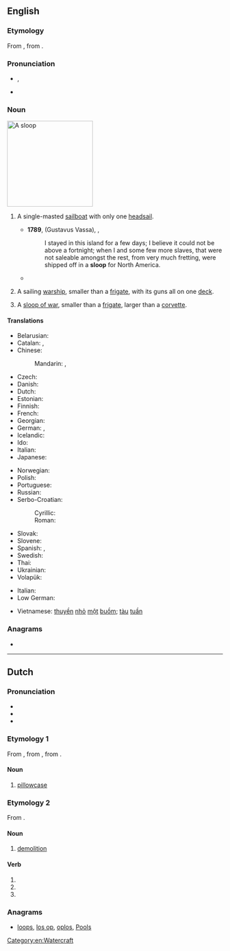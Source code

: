 {{also|Sloop}}
==English==
{{wikipedia}}

===Etymology===
From {{etyl|nl|en}} {{m|nl|sloep|}}, from {{etyl|dum|en}} {{m|dum|sloepen||to glide}}.

===Pronunciation===
* {{enPR|slo͞op}}, {{IPA|/sluːp/|lang=en}}
* {{rhymes|uːp|lang=en}}

===Noun===
[[Image:Rigging-sloop-berm.svg|thumb|200px|A sloop]]
{{en-noun}}

# {{lb|en|nautical}} A single-masted [[sailboat]] with only one [[headsail]].
#* '''1789''', {{w|Olaudah Equiano}} (Gustavus Vassa), ''{{w|The Interesting Narrative of the Life of Olaudah Equiano}}'',
#*: I stayed in this island for a few days; I believe it could not be above a fortnight; when I and some few more slaves, that were not saleable amongst the rest, from very much fretting, were shipped off in a '''sloop''' for North America.
#* {{quote-book|year=1898|author={{w|Winston Churchill (novelist)|Winston Churchill}}
|title={{w|The Celebrity}}|chapter=10
|passage=Mr. Cooke had had a '''sloop''' yacht built at Far Harbor, the completion of which had been delayed, and which was but just delivered.}}
# {{lb|en|military}} A sailing [[warship]], smaller than a [[frigate]], with its guns all on one [[deck]].
# A [[sloop of war]], smaller than a [[frigate]], larger than a [[corvette]].

====Translations====
{{trans-top|single-masted sailboat}}
* Belarusian: {{t|be|шлюп|m|tr=šljup|sc=Cyrl}}
* Catalan: {{t|ca|sloop|m}}, {{t|ca|balandra|f}}
* Chinese:
*: Mandarin: {{t|cmn|單桅帆船|sc=Hani}}, {{t|cmn|单桅帆船|tr=dānwéi fánchuán|sc=Hani}}
* Czech: {{t|cs|šalupa|f}}
* Danish: {{t|da|slup}}
* Dutch: {{t+|nl|sloep|m|f}}
* Estonian: {{t+|et|luup}}
* Finnish: {{t+|fi|sluuppi}}
* French: {{t+|fr|sloop|m}}
* Georgian: {{t|ka|კანჯო|sc=Geor}}
* German: {{t+|de|Slup|f}}, {{t+|de|Schaluppe|f}}
* Icelandic: {{t|is|slúppa}}
* Ido: {{t+|io|slupo}}
* Italian: {{t+|it|sloop|m}}
* Japanese: {{t|ja|スループ|tr=surūpu}}
{{trans-mid}}
* Norwegian: {{t|no|slupp}}
* Polish: {{t+|pl|slup|m}}
* Portuguese: {{t+|pt|chalupa|f}}
* Russian: {{t+|ru|шлюп|m}}
* Serbo-Croatian:
*: Cyrillic: {{t|sh|слуп|m|sc=Cyrl}}
*: Roman: {{t+|sh|slup|m}}
* Slovak: {{t|sk|šalupa|f}}
* Slovene: {{t|sl|slup|m}}
* Spanish: {{t|es|balandra|f}}, {{t+|es|chalupa|f}}
* Swedish: {{t|sv|slup}}
* Thai: {{t+|th|สลุบ}}
* Ukrainian: {{t|uk|шлюп|m|tr=šljup}}
* Volapük: {{t+|vo|jalup}}
{{trans-bottom}}

{{checktrans-top}}
* Italian: {{t+check|it|corvetta|f}}
* Low German: {{t-check|nds|schlup}}
{{trans-mid}}
* Vietnamese: [[thuyền]] [[nhỏ]] [[một]] [[buồm]]; [[tàu]] [[tuần]] {{t+check|vi|tra}}
{{trans-bottom}}

===Anagrams===
* {{anagrams|en|Loops|loops|polos|pools|spool}}

[[Category:en:Watercraft]]

----

==Dutch==

===Pronunciation===
* {{IPA|lang=nl|/sloːp/}}
* {{audio|Nl-sloop.ogg|Audio|lang=nl}}
* {{rhymes|oːp|lang=nl}}

===Etymology 1===
From {{inh|nl|dum|slope}}, from {{inh|nl|odt|*slōpa}}, from {{inh|nl|gem-pro|*slaupǭ}}.

====Noun====
{{nl-noun|c|-en|sloopje}}

# [[pillowcase]]

===Etymology 2===
From {{m|nl|slopen}}.

====Noun====
{{nl-noun|m|-|-}}

# [[demolition]]

====Verb====
{{nl-verb-form}}

# {{nl-verb form of|n=sg|t=past|m=ind|sluipen}}
# {{nl-verb form of|p=1|n=sg|t=pres|m=ind|slopen}}
# {{nl-verb form of|m=imp|slopen}}

===Anagrams===
* [[loops#Dutch|loops]], [[los op#Dutch|los op]], [[oplos#Dutch|oplos]], [[Pools#Dutch|Pools]]